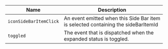 
| Name | Description |
| --- | --- |
| `iconSideBarItemClick` | An event emitted when this Side Bar item is selected containing the sideBarItemId |
| `toggled` | The event that is dispatched when the expanded status is toggled. |


